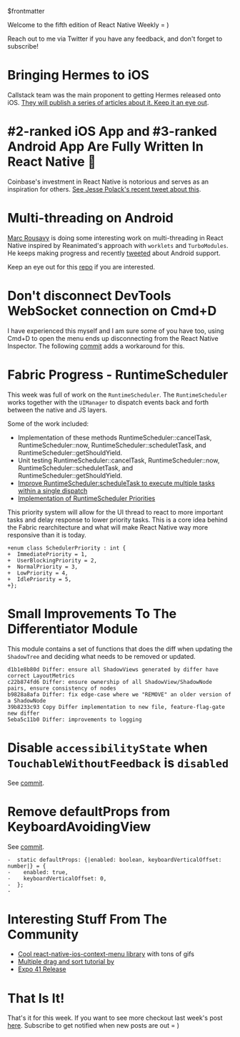 $frontmatter

Welcome to the fifth edition of React Native Weekly = ) 

Reach out to me via Twitter if you have any feedback, and don't forget to subscribe!

# Bringing Hermes to iOS

Callstack team was the main proponent to getting Hermes released onto iOS. [They will publish a series of articles about it. Keep it an eye out](https://callstack.com/blog/bringing-hermes-to-ios-in-react-native/).


# #2-ranked iOS App and #3-ranked Android App Are Fully Written In React Native 🤯

Coinbase's investment in React Native is notorious and serves as an inspiration
for others. [See Jesse Polack's recent tweet about this](https://twitter.com/jessepollak/status/1383175564291239937).


# Multi-threading on Android

[Marc Rousavy](https://twitter.com/mrousavy) is doing some interesting work on
multi-threading in React Native inspired by Reanimated's approach with `worklets`
and `TurboModules`. He keeps making progress and recently [tweeted](https://twitter.com/mrousavy/status/1383783014895742992) about Android
support.  

Keep an eye out for this [repo](https://github.com/mrousavy/react-native-multithreading) if you are interested. 


# Don't disconnect DevTools WebSocket connection on Cmd+D

I have experienced this myself and I am sure some of you have too, using Cmd+D
to open the menu ends up disconnecting from the React Native Inspector. The
following [commit](https://github.com/facebook/react-native/commit/60a18c138c) adds a workaround for this.


# Fabric Progress - RuntimeScheduler

This week was full of work on the `RuntimeScheduler`. The `RuntimeScheduler`
works together with the `UIManager` to dispatch events back and forth between
the native and JS layers. 


Some of the work included:

- Implementation of these methods RuntimeScheduler::cancelTask, RuntimeScheduler::now, RuntimeScheduler::scheduletTask, and RuntimeScheduler::getShouldYield.
- Unit testing RuntimeScheduler::cancelTask, RuntimeScheduler::now, RuntimeScheduler::scheduletTask, and RuntimeScheduler::getShouldYield.
- [Improve RuntimeScheduler:scheduleTask to execute multiple tasks within a single dispatch](https://github.com/facebook/react-native/commit/318e9f283e)
- [Implementation of RuntimeScheduler Priorities](https://github.com/facebook/react-native/commit/8d5c22edfd)


This priority system will allow for the UI thread to react to more important
tasks and delay response to lower priority tasks. This is a core idea behind
the Fabric rearchitecture and what will make React Native way more responsive
than it is today.

```
+enum class SchedulerPriority : int {
+  ImmediatePriority = 1,
+  UserBlockingPriority = 2,
+  NormalPriority = 3,
+  LowPriority = 4,
+  IdlePriority = 5,
+};
```


# Small Improvements To The Differentiator Module

This module contains a set of functions that does the diff when updating the `ShadowTree` and deciding what
needs to be removed or updated.

```
d1b1e8b80d Differ: ensure all ShadowViews generated by differ have correct LayoutMetrics
c22b874fd6 Differ: ensure ownership of all ShadowView/ShadowNode pairs, ensure consistency of nodes
b9828a8afa Differ: fix edge-case where we "REMOVE" an older version of a ShadowNode
39b8233c93 Copy Differ implementation to new file, feature-flag-gate new differ
5eba5c11b0 Differ: improvements to logging
```

# Disable `accessibilityState` when `TouchableWithoutFeedback` is `disabled`

See [commit](https://github.com/facebook/react-native/commit/697164077c).


# Remove defaultProps from KeyboardAvoidingView

See [commit](https://github.com/facebook/react-native/commit/2824b68ee8).

```
-  static defaultProps: {|enabled: boolean, keyboardVerticalOffset: number|} = {
-    enabled: true,
-    keyboardVerticalOffset: 0,
-  };
-
```

# Interesting Stuff From The Community

- [Cool react-native-ios-context-menu library](https://github.com/dominicstop/react-native-ios-context-menu) with tons of gifs 
- [Multiple drag and sort tutorial by](https://twitter.com/eveningkid/status/1382697435290566658?s=20) 
- [Expo 41 Release](https://twitter.com/expo/status/1382430420197732352) 



# That Is It!

That's it for this week. If you want to see more checkout last week's post [here](/posts/2021-04-12/react-native-weekly). Subscribe to get notified when new posts are out = )

